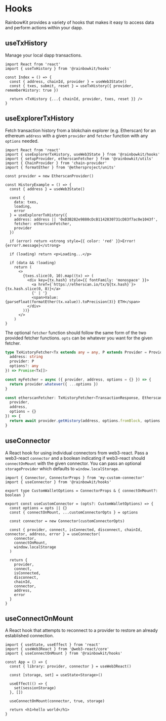 
# Hooks

RainbowKit provides a variety of hooks that makes it easy to access data and perform actions within your dapp.

## useTxHistory

Manage your local dapp transactions.

```tsx
import React from 'react'
import { useTxHistory } from '@rainbowkit/hooks'

const Index = () => {
  const { address, chainId, provider } = useWeb3State()
  const { txes, submit, reset } = useTxHistory({ provider, rememberHistory: true })

  return <TxHistory {...{ chainId, provider, txes, reset }} />
}
```

## useExplorerTxHistory

Fetch transaction history from a blokchain explorer (e.g. Etherscan) for an ethereum `address` with a given `provider` and `fetcher` function with any `options` needed.

```tsx
import React from 'react'
import { useExplorerTxHistory, useWeb3State } from '@rainbowkit/hooks'
import { setupProvider, etherscanFetcher } from '@rainbowkit/utils'
import { ChainProvider } from 'chain-provider'
import { formatEther } from '@ethersproject/units'

const provider = new EtherscanProvider()

const HistoryExample = () => {
  const { address } = useWeb3State()

  const {
    data: txes,
    loading,
    error
  } = useExplorerTxHistory({
    address: address || '0xD3B282e9880cDcB1142830731cD83f7ac0e1043f',
    fetcher: etherscanFetcher,
    provider
  })

  if (error) return <strong style={{ color: 'red' }}>Error! {error?.message}</strong>

  if (loading) return <p>Loading...</p>

  if (data && !loading)
    return (
      <>
        {txes.slice(0, 10).map((tx) => (
          <div key={tx.hash} style={{ fontFamily: 'monospace' }}>
            <a href={`https://etherscan.io/tx/${tx.hash}`}>{tx.hash.slice(0, 8)}</a>
            {' | '}
            <span>Value: {parseFloat(formatEther(tx.value)).toPrecision(3)} ETH</span>
          </div>
        ))}
      </>
    )
}
```

The optional `fetcher` function should follow the same form of the two provided fetcher functions.
`opts` can be whatever you want for the given fetcher.

```ts
type TxHistoryFetcher<Tx extends any = any, P extends Provider = Provider> = (opts: {
  address: string
  provider: P
  options?: any
}) => Promise<Tx[]>

const myFetcher = async ({ provider, address, options = {} }) => {
  return provider.whatever({ ...options })
}

const etherscanFetcher: TxHistoryFetcher<TransactionResponse, EtherscanProvider> = async ({
  provider,
  address,
  options = {}
}) => {
  return await provider.getHistory(address, options.fromBlock, options.toBlock)
}
```

<History />

## useConnector

A React hook for using individual connectors from web3-react. Pass a web3-react `connector` and a boolean indicating if web3-react should `connectOnMount` with the given connector. You can pass an optional `storageProvider` which defaults to `window.localStorage`.

```tsx
import { Connector, ConnectorProps } from 'my-custom-connector'
import { useConnector } from '@rainbowkit/hooks'

export type CustomWalletOptions = ConnectorProps & { connectOnMount?: boolean }

export const useCustomConnector = (opts?: CustomWalletOptions) => {
  const options = opts || {}
  const { connectOnMount, ...customConnectorOpts } = options

  const connector = new Connector(customConnectorOpts)

  const { provider, connect, isConnected, disconnect, chainId, connector, address, error } = useConnector(
    connector,
    connectOnMount,
    window.localStorage
  )

  return {
    provider,
    connect,
    isConnected,
    disconnect,
    chainId,
    connector,
    address,
    error
  }
}
```

## useConnectOnMount

A React hook that attempts to reconnect to a provider to restore an already established connection.

```tsx
import { useState, useEffect } from 'react'
import { useWeb3React } from '@web3-react/core'
import { useConnectOnMount } from '@rainbowkit/hooks'

const App = () => {
  const { library: provider, connector } = useWeb3React()

  const [storage, set] = useState<Storage>()

  useEffect(() => {
    set(sessionStorage)
  }, [])

  useConnectOnMount(connector, true, storage)

  return <h1>hello world</h1>
}
```

